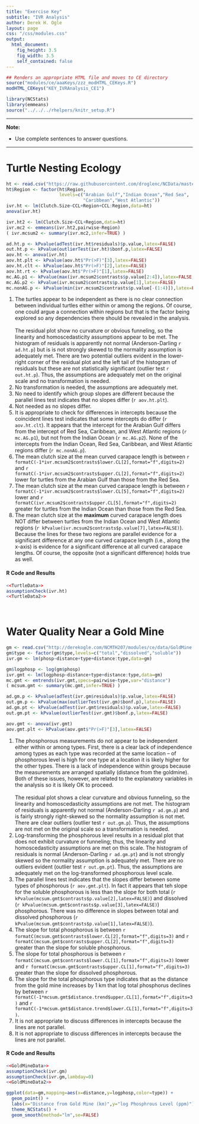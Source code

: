 ```yaml
---
title: "Exercise Key"
subtitle: "IVR Analysis"
author: Derek H. Ogle
layout: page
css: "/css/modules.css"
output:
  html_document:
    fig_height: 3.5
    fig_width: 3.5
    self_contained: false
---
```


```r
## Renders an appropriate HTML file and moves to CE directory
source("modules/ce/aaaKeys/zzz_modHTML_CEKeys.R")
modHTML_CEKeys("KEY_IVRAnalysis_CE1")
```

```r
library(NCStats)
library(emmeans)
source("../../../rhelpers/knitr_setup.R")
```

----

<div class="alert alert-warning">
<strong>Note:</strong> 
<ul>
  <li>Use complete sentences to answer questions.</li>
</ul>
</div>

----

# Turtle Nesting Ecology
```r
ht <- read.csv("https://raw.githubusercontent.com/droglenc/NCData/master/HawksbillTurtles.csv")
ht$Region <- factor(ht$Region,
                    levels=c("Arabian Gulf","Indian Ocean","Red Sea",
                             "Caribbean","West Atlantic"))
ivr.ht <- lm(Clutch.Size~CCL+Region+CCL:Region,data=ht)
anova(ivr.ht)
```
```r
ivr.ht2 <- lm(Clutch.Size~CCL+Region,data=ht)
ivr.mc2 <- emmeans(ivr.ht2,pairwise~Region)
( ivr.mcsum2 <- summary(ivr.mc2,infer=TRUE) )
```

```r
ad.ht.p <- kPvalue(adTest(ivr.ht$residuals)$p.value,latex=FALSE)
out.ht.p <- kPvalue(outlierTest(ivr.ht)$bonf.p,latex=FALSE)
aov.ht <- anova(ivr.ht)
aov.ht.plt <- kPvalue(aov.ht$"Pr(>F)"[3],latex=FALSE)
aov.ht.clt <- kPvalue(aov.ht$"Pr(>F)"[2],latex=FALSE)
aov.ht.rt <- kPvalue(aov.ht$"Pr(>F)"[1],latex=FALSE)
mc.AG.p1 <- kPvalue(max(ivr.mcsum2$contrasts$p.value[2:4]),latex=FALSE,include.p=FALSE)
mc.AG.p2 <- kPvalue(ivr.mcsum2$contrasts$p.value[1],latex=FALSE)
mc.nonAG.p <- kPvalue(min(ivr.mcsum2$contrasts$p.value[-(1:4)]),latex=FALSE,include.p=FALSE)
```

1. The turtles appear to be independent as there is no clear connection between individual turtles either within or among the regions. Of course, one could argue a connection within regions but that is the factor being explored so any dependencies there should be revealed in the analysis.<br><br>The residual plot show no curvature or obvious funneling, so the linearity and homoscedasticity assumptions appear to be met. The histogram of residuals is apparently not normal (Anderson-Darling `r ad.ht.p`) but is is not strongly skewed to the normality assumption is adequately met. There are two potential outliers evident in the lower-right corner of the residual plot and the left tail of the histogram of residuals but these are not statistically significant (outlier test `r out.ht.p`). Thus, the assumptions are adequately met on the original scale and no transformation is needed.
1. No transformation is needed, the assumptions are adequately met.
1. No need to identify which group slopes are different because the parallel lines test indicates that no slopes differ (`r aov.ht.plt`).
1. Not needed as no slopes differ.
1. It is appropriate to check for differences in intercepts because the coincident lines test indicates that some intercepts do differ (`r aov.ht.clt`). It appears that the intercept for the Arabian Gulf differs from the intercept of Red Sea, Caribbean, and West Atlantic regions (`r mc.AG.p1`), but not from the Indian Ocean (`r mc.AG.p2`). None of the intercepts from the Indian Ocean, Red Sea, Caribbean, and West Atlantic regions differ (`r mc.nonAG.p`). 
1. The mean clutch size at the mean curved carapace length is between `r formatC(-1*ivr.mcsum2$contrasts$lower.CL[2],format="f",digits=2)` and `r formatC(-1*ivr.mcsum2$contrasts$upper.CL[2],format="f",digits=2)` lower for turtles from the Arabian Gulf than those from the Red Sea.
1. The mean clutch size at the mean curved carapace length is between `r formatC(-1*ivr.mcsum2$contrasts$lower.CL[5],format="f",digits=2)` lower and `r formatC(ivr.mcsum2$contrasts$upper.CL[5],format="f",digits=2)` greater for turtles from the Indian Ocean than those from the Red Sea.
1. The mean clutch size at the **maximum** curved carapace length does NOT differ between turtles from the Indian Ocean and West Atlantic regions (`r kPvalue(ivr.mcsum2$contrasts$p.value[7],latex=FALSE)`). Because the lines for these two regions are parallel evidence for a significant difference at any one curved carapace length (i.e., along the x-axis) is evidence for a significant difference at all curved carapace lengths. Of course, the opposite (not a significant difference) holds true as well.

#### R Code and Results
```r
<<TurtleData>>
assumptionCheck(ivr.ht)
<<TurtleData2>>
```

&nbsp;

# Water Quality Near a Gold Mine
```r
gm <- read.csv("http://derekogle.com/NCMTH207/modules/ce/data/GoldMine.csv")
gm$type <- factor(gm$type,levels=c("total","dissolved","soluble"))
ivr.gm <- lm(phosp~distance+type+distance:type,data=gm)
```
```r
gm$logphosp <- log(gm$phosp)
ivr.gmt <- lm(logphosp~distance+type+distance:type,data=gm)
mc.gmt <- emtrends(ivr.gmt,specs=pairwise~type,var="distance")
( mcsum.gmt <- summary(mc.gmt,infer=TRUE) )
```

```r
ad.gm.p <- kPvalue(adTest(ivr.gm$residuals)$p.value,latex=FALSE)
out.gm.p <- kPvalue(max(outlierTest(ivr.gm)$bonf.p),latex=FALSE)
ad.gm.pt <- kPvalue(adTest(ivr.gmt$residuals)$p.value,latex=FALSE)
out.gm.pt <- kPvalue(outlierTest(ivr.gmt)$bonf.p,latex=FALSE)

aov.gmt <- anova(ivr.gmt)
aov.gmt.plt <- kPvalue(aov.gmt$"Pr(>F)"[3],latex=FALSE)

```

1. The phosphorous measurements do not appear to be independent either within or among types. First, there is a clear lack of independence among types as each type was recorded at the same location -- of phosphorous level is high for one type at a location it is likely higher for the other types. There is a lack of independence within groups because the measurements are arranged spatially (distance from the goldmine). Both of these issues, however, are related to the explanatory variables in the analysis so it is likely OK to proceed.<br><br>The residual plot shows a clear curvature and obvious funneling, so the linearity and homoscedasticity assumptions are not met. The histogram of residuals is apparently not normal (Anderson-Darling `r ad.gm.p`) and is fairly strongly right-skewed so the normality assumption is not met. There are clear outliers (outlier test `r out.gm.p`). Thus, the assumptions are not met on the original scale so a transformation is needed.
1. Log-transforming the phosphorous level results in a residual plot that does not exhibit curvature or funneling; thus, the linearity and homoscedasticity assumptions are met on this scale. The histogram of residuals is normal (Anderson-Darling `r ad.gm.pt`) and is not strongly skewed so the normality assumption is adequately met. There are no outliers evident (outlier test `r out.gm.pt`). Thus, the assumptions are adequately met on the log-transformed phosphorous level scale.
1. The parallel lines test indicates that the slopes differ between some types of phosphorous (`r aov.gmt.plt`). In fact it appears that teh slope for the soluble phosphorous is less than the slope for both total (`r kPvalue(mcsum.gmt$contrasts$p.value[2],latex=FALSE)`) and dissolved (`r kPvalue(mcsum.gmt$contrasts$p.value[3],latex=FALSE)`) phosphorous. There was no difference in slopes between total and dissolved phosphorous (`r kPvalue(mcsum.gmt$contrasts$p.value[1],latex=FALSE)`).
1. The slope for total phosphorous is between `r formatC(mcsum.gmt$contrasts$lower.CL[2],format="f",digits=3)` and `r formatC(mcsum.gmt$contrasts$upper.CL[2],format="f",digits=3)` greater than the slope for soluble phosphorous.
1. The slope for total phosphorous is between `r formatC(mcsum.gmt$contrasts$lower.CL[1],format="f",digits=3)` lower and `r formatC(mcsum.gmt$contrasts$upper.CL[1],format="f",digits=3)` greater than the slope for dissolved phosphorous.
1. The slope for the total phosphorous type indicates that as the distance from the gold mine increases by 1 km that log total phosphorus declines by between `r formatC(-1*mcsum.gmt$distance.trend$upper.CL[1],format="f",digits=3)` and `r formatC(-1*mcsum.gmt$distance.trend$lower.CL[1],format="f",digits=3)`.
1. It is not appropriate to discuss differences in intercepts because the lines are not parallel.
1. It is not appropriate to discuss differences in intercepts because the lines are not parallel.

#### R Code and Results
```r
<<GoldMineData>>
assumptionCheck(ivr.gm)
assumptionCheck(ivr.gm,lambday=0)
<<GoldMineData2>>
```
```r
ggplot(data=gm,mapping=aes(x=distance,y=logphosp,color=type)) +
  geom_point() +
  labs(x="Distance from Gold Mine (km)",y="log Phosphrous Level (ppm)") +  
  theme_NCStats() +  
  geom_smooth(method="lm",se=FALSE)
```
